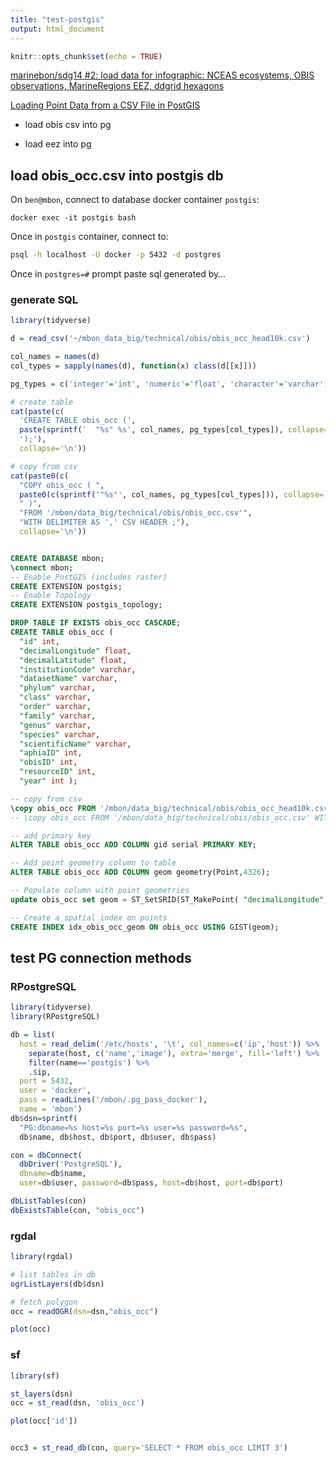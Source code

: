 ```yaml
---
title: "test-postgis"
output: html_document
---
```


```r
knitr::opts_chunk$set(echo = TRUE)
```

[marinebon/sdg14 #2: load data for infographic: NCEAS ecosystems, OBIS observations, MarineRegions EEZ, ddgrid hexagons](https://github.com/marinebon/sdg14/issues/2)

[Loading Point Data from a CSV File in PostGIS](https://spatialdbadvisor.com/postgis_tips_tricks/118/loading-point-data-from-a-csv-file-in-postgis)

- load obis csv into pg

- load eez into pg

## load obis_occ.csv into postgis db

On `ben@mbon`, connect to database docker container `postgis`:

```
docker exec -it postgis bash
```

Once in `postgis` container, connect to:

```bash
psql -h localhost -U docker -p 5432 -d postgres
```

Once in `postgres=#` prompt paste sql generated by...

### generate SQL

```r
library(tidyverse)

d = read_csv('~/mbon_data_big/technical/obis/obis_occ_head10k.csv')

col_names = names(d)
col_types = sapply(names(d), function(x) class(d[[x]]))

pg_types = c('integer'='int', 'numeric'='float', 'character'='varchar')

# create table
cat(paste(c(
  'CREATE TABLE obis_occ (',
  paste(sprintf('  "%s" %s', col_names, pg_types[col_types]), collapse=',\n'),
  ');'),
  collapse='\n'))

# copy from csv
cat(paste0(c(
  "COPY obis_occ ( ",
  paste0(c(sprintf('"%s"', col_names, pg_types[col_types])), collapse=',\n    '),
  " )",
  "FROM '/mbon/data_big/technical/obis/obis_occ.csv'",
  "WITH DELIMITER AS ',' CSV HEADER ;"),
  collapse='\n'))

```

```sql

CREATE DATABASE mbon;
\connect mbon;
-- Enable PostGIS (includes raster)
CREATE EXTENSION postgis;
-- Enable Topology
CREATE EXTENSION postgis_topology;

DROP TABLE IF EXISTS obis_occ CASCADE;
CREATE TABLE obis_occ (
  "id" int,
  "decimalLongitude" float,
  "decimalLatitude" float,
  "institutionCode" varchar,
  "datasetName" varchar,
  "phylum" varchar,
  "class" varchar,
  "order" varchar,
  "family" varchar,
  "genus" varchar,
  "species" varchar,
  "scientificName" varchar,
  "aphiaID" int,
  "obisID" int,
  "resourceID" int,
  "year" int );

-- copy from csv
\copy obis_occ FROM '/mbon/data_big/technical/obis/obis_occ_head10k.csv' WITH DELIMITER ',' CSV HEADER;
-- \copy obis_occ FROM '/mbon/data_big/technical/obis/obis_occ.csv' WITH DELIMITER ',' CSV HEADER NULL AS 'NA';

-- add primary key
ALTER TABLE obis_occ ADD COLUMN gid serial PRIMARY KEY;

-- Add point geometry column to table
ALTER TABLE obis_occ ADD COLUMN geom geometry(Point,4326);

-- Populate column with point geometries
update obis_occ set geom = ST_SetSRID(ST_MakePoint( "decimalLongitude", "decimalLatitude" ), 4326);

-- Create a spatial index on points
CREATE INDEX idx_obis_occ_geom ON obis_occ USING GIST(geom);
```


## test PG connection methods

### RPostgreSQL

```r
library(tidyverse)
library(RPostgreSQL)

db = list(
  host = read_delim('/etc/hosts', '\t', col_names=c('ip','host')) %>%
    separate(host, c('name','image'), extra='merge', fill='left') %>%
    filter(name=='postgis') %>%
    .$ip,
  port = 5432,
  user = 'docker',
  pass = readLines('/mbon/.pg_pass_docker'),
  name = 'mbon')
db$dsn=sprintf(
  "PG:dbname=%s host=%s port=%s user=%s password=%s", 
  db$name, db$host, db$port, db$user, db$pass)

con = dbConnect(
  dbDriver('PostgreSQL'), 
  dbname=db$name, 
  user=db$user, password=db$pass, host=db$host, port=db$port)

dbListTables(con)
dbExistsTable(con, "obis_occ")
```

### rgdal

```r
library(rgdal)

# list tables in db
ogrListLayers(db$dsn)

# fetch polygon
occ = readOGR(dsn=dsn,"obis_occ")

plot(occ)
```

### sf

```r
library(sf)

st_layers(dsn)
occ = st_read(dsn, 'obis_occ')

plot(occ['id'])


occ3 = st_read_db(con, query='SELECT * FROM obis_occ LIMIT 3')
```


